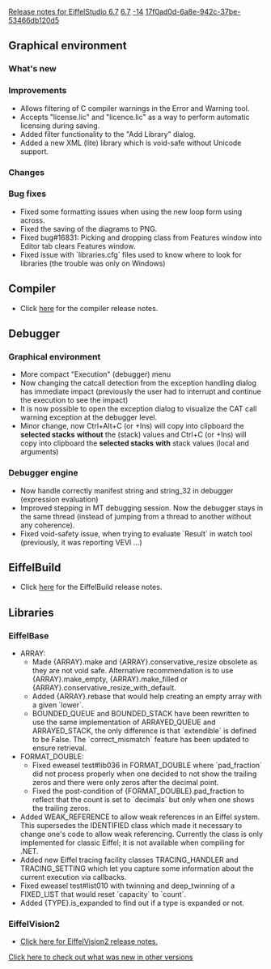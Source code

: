 [[Property:title|Release notes for EiffelStudio 6.7]]
[[Property:link_title|6.7]]
[[Property:weight|-14]]
[[Property:uuid|17f0ad0d-6a8e-942c-37be-53466db120d5]]
==Graphical environment==

===What's new===
===Improvements===
* Allows filtering of C compiler warnings in the Error and Warning tool.
* Accepts "license.lic" and "licence.lic" as a way to perform automatic licensing during saving.
* Added filter functionality to the "Add Library" dialog.
* Added a new XML (lite) library which is void-safe without Unicode support.

===Changes===

===Bug fixes===
* Fixed some formatting issues when using the new loop form using <e>across</e>.
* Fixed the saving of the diagrams to PNG.
* Fixed bug#16831: Picking and dropping class from Features window into Editor tab clears Features window.
* Fixed issue with `libraries.cfg` files used to know where to look for libraries (the trouble was only on Windows)

==Compiler==
* Click [[Major changes between ISE Eiffel 6.6 and ISE Eiffel 6.7|here]]  for the compiler release notes.

==Debugger==
===Graphical environment===
* More compact "Execution" (debugger) menu
* Now changing the catcall detection from the exception handling dialog has immediate impact (previously the user had to interrupt and continue the execution to see the impact)
* It is now possible to open the exception dialog to visualize the CAT call warning exception at the debugger level.
* Minor change, now  Ctrl+Alt+C (or +Ins) will copy into clipboard the '''selected stacks''' '''without''' the (stack) values and Ctrl+C (or +Ins) will copy into clipboard the '''selected stacks''' '''with''' stack values (local and arguments)

===Debugger engine===
*Now handle correctly manifest string and string_32 in debugger (expression evaluation)
*Improved stepping in MT debugging session. Now the debugger stays in the same thread (instead of jumping from a thread to another without any coherence).
*Fixed void-safety issue, when trying to evaluate `Result` in watch tool (previously, it was reporting VEVI ...)

==EiffelBuild==
* Click [[EiffelBuild Version History|here]]  for the EiffelBuild release notes.

==Libraries==

===EiffelBase===
* <e>ARRAY</e>:
** Made <e>{ARRAY}.make</e> and <e>{ARRAY}.conservative_resize</e> obsolete as they are not void safe. Alternative recommendation is to use <e>{ARRAY}.make_empty</e>, <e>{ARRAY}.make_filled</e> or <e>{ARRAY}.conservative_resize_with_default</e>.
** Added <e>{ARRAY}.rebase</e> that would help creating an empty array with a given `lower`. 
** <e>BOUNDED_QUEUE</e> and <e>BOUNDED_STACK</e> have been rewritten to use the same implementation of <e>ARRAYED_QUEUE</e> and <e>ARRAYED_STACK</e>, the only difference is that `extendible` is defined to be False. The `correct_mismatch` feature has been updated to ensure retrieval.
* <e>FORMAT_DOUBLE</e>:
** Fixed eweasel test#lib036 in <e>FORMAT_DOUBLE</e> where `pad_fraction` did not process properly when one decided to not show the trailing zeros and there were only zeros after the decimal point.
** Fixed the post-condition of <e>{FORMAT_DOUBLE}.pad_fraction</e> to reflect that the count is set to `decimals` but only when one shows the trailing zeros.
* Added <e>WEAK_REFERENCE</e> to allow weak references in an Eiffel system. This supersedes the <e>IDENTIFIED</e> class which made it necessary to change one's code to allow weak referencing. Currently the class is only implemented for classic Eiffel; it is not available when compiling for .NET. 
* Added new Eiffel tracing facility classes <e>TRACING_HANDLER</e> and <e>TRACING_SETTING</e> which let you capture some information about the current execution via callbacks.
* Fixed eweasel test#list010 with twinning and deep_twinning of a <e>FIXED_LIST</e> that would reset `capacity` to `count`.
* Added <e>{TYPE}.is_expanded</e> to find out if a type is expanded or not.

===EiffelVision2===
* [[Revisions and Bug Fixes|Click here for EiffelVision2 release notes.]] 

[[EiffelStudio release notes|Click here to check out what was new in other versions]]  

